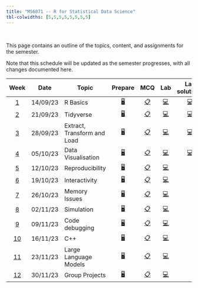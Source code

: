 ```yaml
---
title: "MS6071 -- R for Statistical Data Science"
tbl-colwidths: [5,5,5,5,5,5,5,5]
---
```


<br>

This page contains an outline of the topics, content, and assignments for the semester.

Note that this schedule will be updated as the semester progresses, with all changes documented here.

| Week | Date| Topic | Prepare | MCQ | Lab | Lab solutions | Source code | 
|:------:|--------|--------|:------:|:------:|:------:|:------:|:------:|
| [1](/weeks/week-1.qmd) | 14/09/23 | R Basics | [🖥️](/weeks/week-1.qmd "Contents week 1"){aria-label="Contents week 1"}| [📋](/questionnaire/qcm-week-1.qmd "MCQ Week 1"){aria-label="MCQ Week 1"} | [💻](/labs/lab-week-1.qmd "Labs Week 1"){aria-label="Labs Week 1"} | [💻](/labs/solutions/week-1.R "Labs Solution Week 1"){aria-label="Labs Sol Week 1"} | [🧑‍💻](/contents/week-1/source/all_code_chunks.R "Source Code Week 1"){aria-label="Source Code Week 1"}
| [2](/weeks/week-2.qmd) | 21/09/23 | Tidyverse | [🖥️](/weeks/week-2.qmd "Contents week 2"){aria-label="Contents week 2"}| [📋](/questionnaire/qcm-week-2.qmd "MCQ Week 2"){aria-label="MCQ Week 2"} | [💻](/labs/lab-week-2.qmd "Labs Week 2"){aria-label="Labs Week 2"} | [💻](/labs/solutions/week-2.R "Labs Solution Week 2"){aria-label="Labs Sol Week 2"} | [🧑‍💻](/contents/week-2/source/all_code_chunks.R "Source Code Week 2"){aria-label="Source Code Week 2"}
| [3](/weeks/week-3.qmd) | 28/09/23 | Extract, Transform and Load | [🖥️](/weeks/week-3.qmd "Contents week 3"){aria-label="Contents week 3"}| [📋](/questionnaire/qcm-week-3.qmd "MCQ Week 3"){aria-label="MCQ Week 3"} | [💻](/labs/lab-week-3.qmd "Labs Week 3"){aria-label="Labs Week 3"} | [💻](/labs/solutions/week-3.R "Labs Solution Week 3"){aria-label="Labs Sol Week 3"} | [🧑‍💻](/contents/week-3/source/all_code_chunks.R "Source Code Week 3"){aria-label="Source Code Week 3"}
| [4](/weeks/week-4.qmd) | 05/10/23 | Data Visualisation | [🖥️](/weeks/week-4.qmd "Contents week 4"){aria-label="Contents week 4"}| [📋](/questionnaire/qcm-week-4.qmd "MCQ Week 4"){aria-label="MCQ Week 4"} | [💻](/labs/lab-week-4.qmd "Labs Week 4"){aria-label="Labs Week 4"} | [💻](/labs/solutions/week-4.R "Labs Solution Week 4"){aria-label="Labs Sol Week 4"} | [🧑‍💻](/contents/week-4/source/all_code_chunks.R "Source Code Week 4"){aria-label="Source Code Week 4"}
| [5](/weeks/week-5.qmd) | 12/10/23 | Reproducibility | [🖥️](/weeks/week-5.qmd "Contents week 5"){aria-label="Contents week 5"}| [📋](/questionnaire/qcm-week-5.qmd "MCQ Week 5"){aria-label="MCQ Week 5"} | [💻](/labs/lab-week-5.qmd "Labs Week 5"){aria-label="Labs Week 5"} | | [🧑‍💻](/contents/week-5/source/all_code_chunks.R "Source Code Week 5"){aria-label="Source Code Week 5"}
| [6](/weeks/week-6.qmd) | 19/10/23 | Interactivity | [🖥️](/weeks/week-6.qmd "Contents week 6"){aria-label="Contents week 6"}| [📋](/questionnaire/qcm-week-6.qmd "MCQ Week 6"){aria-label="MCQ Week 6"} | [💻](/labs/lab-week-6.qmd "Labs Week 6"){aria-label="Labs Week 6"} | | [🧑‍💻](/contents/week-6/source/all_code_chunks.R "Source Code Week 6"){aria-label="Source Code Week 6"}
| [7](/weeks/week-7.qmd) | 26/10/23 | Memory Issues | [🖥️](/weeks/week-7.qmd "Contents week 7"){aria-label="Contents week 7"}| [📋](/questionnaire/qcm-week-7.qmd "MCQ Week 7"){aria-label="MCQ Week 7"} | [💻](/labs/lab-week-7.qmd "Labs Week 7"){aria-label="Labs Week 7"} | | [🧑‍💻](/contents/week-7/source/all_code_chunks.R "Source Code Week 7"){aria-label="Source Code Week 7"}
| [8](/weeks/week-8.qmd) | 02/11/23 | Simulation | [🖥️](/weeks/week-8.qmd "Contents week 8"){aria-label="Contents week 8"}| [📋](/questionnaire/qcm-week-8.qmd "MCQ Week 8"){aria-label="MCQ Week 8"} | [💻](/labs/lab-week-8.qmd "Labs Week 8"){aria-label="Labs Week 8"} | | [🧑‍💻](/contents/week-8/source/all_code_chunks.R "Source Code Week 8"){aria-label="Source Code Week 8"}
| [9](/weeks/week-9.qmd) | 09/11/23 | Code debugging | [🖥️](/weeks/week-9.qmd "Contents week 9"){aria-label="Contents week 9"}| [📋](/questionnaire/qcm-week-9.qmd "MCQ Week 9"){aria-label="MCQ Week 9"} | [💻](/labs/lab-week-9.qmd "Labs Week 9"){aria-label="Labs Week 9"} |
| [10](/weeks/week-10.qmd) | 16/11/23 | C++ | [🖥️](/weeks/week-10.qmd "Contents week 10"){aria-label="Contents week 10"}| [📋](/questionnaire/qcm-week-10.qmd "MCQ Week 10"){aria-label="MCQ Week 10"} | [💻](/labs/lab-week-10.qmd "Labs Week 10"){aria-label="Labs Week 10"} |
| [11](/weeks/week-11.qmd) | 23/11/23 | Large Language Models | [🖥️](/weeks/week-11.qmd "Contents week 11"){aria-label="Contents week 11"}| [📋](/questionnaire/qcm-week-11.qmd "MCQ Week 11"){aria-label="MCQ Week 11"} | [💻](/labs/lab-week-11.qmd "Labs Week 11"){aria-label="Labs Week 11"} |
| [12](/weeks/week-12.qmd) | 30/11/23 | Group Projects | [🖥️](/weeks/week-12.qmd "Contents week 12"){aria-label="Contents week 12"}| [📋](/questionnaire/qcm-week-12.qmd "MCQ Week 12"){aria-label="MCQ Week 12"} | [💻](/labs/lab-week-12.qmd "Labs Week 12"){aria-label="Labs Week 12"} |
